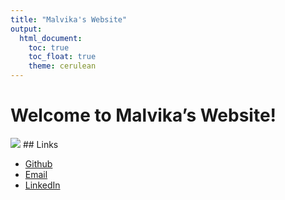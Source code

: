 ```yaml
---
title: "Malvika's Website"
output: 
  html_document:
    toc: true
    toc_float: true
    theme: cerulean
---
```


# Welcome to Malvika's Website!

![](https://media.giphy.com/media/drXGoW1iudhKw/giphy.gif)
## Links

* [Github](https://github.com/msv2137)
* [Email](msv2137@cumc.columbia.edu)
* [LinkedIn](linkedin.com/in/malvikavenkataraman/)